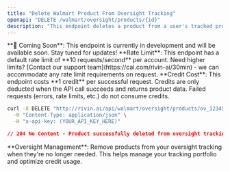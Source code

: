 ```yaml
---
title: "Delete Walmart Product From Oversight Tracking"
openapi: "DELETE /walmart/oversight/products/{id}"
description: "This endpoint deletes a product from a user's tracked products in Rivin.ai's Oversight Tracking."
---
```


<Warning>
  **🚧 Coming Soon**: This endpoint is currently in development and will be available soon. Stay tuned for updates!
</Warning>

<Note>
  **Rate Limit**: This endpoint has a default rate limit of **10 requests/second** per account. Need higher limits? [Contact our support team](https://cal.com/rivin-ai/30min) - we can accommodate any rate limit requirements on request.
</Note>

<Note>
  **Credit Cost**: This endpoint costs **1 credit** per successful request. Credits are only deducted when the API call succeeds and returns product data. Failed requests (errors, rate limits, etc.) do not consume credits.
</Note>

<RequestExample>

```bash Example request
curl -X DELETE "http://rivin.ai/api/walmart/oversight/products/ov_123456789" \
  -H "Content-Type: application/json" \
  -H "x-api-key: (YOUR_API_KEY_HERE)"
```

</RequestExample>

<ResponseExample>

```json API Response
// 204 No Content - Product successfully deleted from oversight tracking
```

</ResponseExample>

<Note>
  **Oversight Management**: Remove products from your oversight tracking when they're no longer needed. This helps manage your tracking portfolio and optimize credit usage.
</Note>